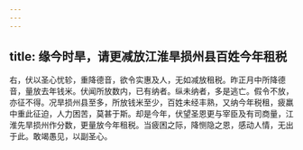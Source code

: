 ```yaml
---
---
---
```

title: 缘今时旱，请更减放江淮旱损州县百姓今年租税
---



右，伏以圣心忧轸，重降德音，欲令实惠及人，无如减放租税。昨正月中所降德音，量放去年钱米。伏闻所放数内，已有纳者。纵未纳者，多是逃亡。假令不放，亦征不得。况旱损州县至多，所放钱米至少，百姓未经丰熟，又纳今年税租，疲羸中重此征迫，人力困苦，莫甚于斯。却是今年，伏望圣恩更与宰臣及有司商量，江淮先旱损州作分数，更量放今年租税。当疲困之际，降恻隐之恩，感动人情，无出于此。敢竭愚见，以副圣心。